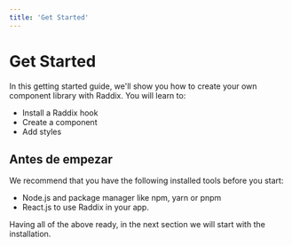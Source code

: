 ```yaml
---
title: 'Get Started'
---
```


# Get Started

In this getting started guide, we'll show you how to create your
own component library with Raddix. You will learn to:

- Install a Raddix hook
- Create a component
- Add styles

## Antes de empezar

We recommend that you have the following installed
tools before you start:

- Node.js and package manager like npm, yarn or pnpm
- React.js to use Raddix in your app.

Having all of the above ready, in the next section
we will start with the installation.